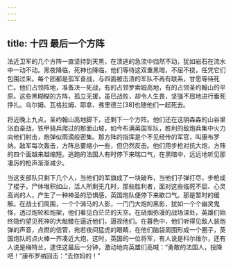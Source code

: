 ```yaml
---
---
---
```

title: 十四 最后一个方阵
---




法近卫军的几个方阵一直坚持到天黑，在溃逃的急流中岿然不动，犹如岩石在流水中一动不动。黑夜降临，死神也降临，他们等待这双重黑暗，不屈不挠，任凭它们包围过来。每个团都是孤军奋战，与四面被击溃的军队不再有联系，甘愿等待死亡。他们占领阵地，准备决一死战，有的占领罗索姆高地，有的占领圣约翰山的平原。这些黑糊糊的方阵，孤立无援，虽已战败，却令人生畏，坚强不屈地进行垂死挣扎。乌尔姆、瓦格拉姆、耶拿、弗里德兰[38]也随他们一起死去。

将近晚上九点，圣约翰山高地脚下，还剩下一个方阵。他们还在这阴森森的山谷里浴血奋战，铁甲骑兵爬过的那面山坡，如今布满英国军队，胜利的敌炮兵集中火力向他们射击，炮弹似雨滴般密集。那方阵的指挥是个不见经传的军官，叫康布罗纳。敌军每次轰击，方阵总要缩小一些，但仍然反击。他们用步枪对抗大炮，方阵的四个面越来越缩短。逃跑的法国人有时停下来喘口气，在黑暗中，远远地听见那凄厉的枪声渐渐减少。

当这支部队只剩下几个人，当他们的军旗成了一块破布，当他们子弹打尽，步枪成了棍子，尸体堆积如山，活人所剩无几时，那些胜利者，面对这些临死不屈、心灵高尚的人，产生了一种神圣的恐惧感，英国炮队便停下来歇口气。那是暂时的缓解。在战士们周围，一个个骑马的人影，一门门大炮的黑影，犹如一个个幽灵鬼怪，透过炮轮和炮架，他们看见白茫茫的天空。在硝烟弥漫的战场深处，英雄们始终隐约望见死神的大骷髅在逼近他们，逼视他们。在暮色中，他们听得见敌人装炮弹的声音，点燃的信管，宛若夜间猛虎的眼睛，在他们脑袋周围形成一个圈子，英国炮队的点火棒一齐凑近大炮，这时，英国的一位将军，有人说是科尔维尔，还有人说是梅特兰，逮住这最后一分钟，激动地向英雄们高喊：“勇敢的法国人，投降吧！”康布罗纳回击：“去你妈的！”